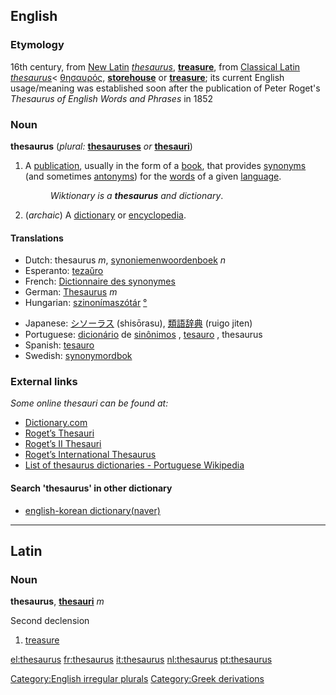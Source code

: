{{wikipedia}}
{{see|Thesaurus}}
==English==

===Etymology===
16th century, from [[New Latin]] ''[[thesaurus]]'', '''[[treasure]]''', from [[Classical Latin]] ''[[thesaurus]]''< {{Gr.}} [[θησαυρός]], '''[[storehouse]]''' or '''[[treasure]]'''; its current English usage/meaning was established soon after the publication of Peter Roget's ''Thesaurus of English Words and Phrases'' in 1852

===Noun===
'''thesaurus'''  (''plural:'' '''[[thesauruses]]''' ''or'' '''[[thesauri]]''')

# A [[publication]], usually in the form of a [[book]], that provides [[synonym]]s (and sometimes [[antonym]]s) for the [[word]]s of a given [[language]].
#:''Wiktionary is a '''thesaurus''' and dictionary''.
# (''archaic'') A [[dictionary]] or [[encyclopedia]].

====Translations====
{{top}}
*Dutch: thesaurus ''m'', [[synoniemenwoordenboek]] ''n''
*Esperanto: [[tezaŭro]]
*French: [[Dictionnaire des synonymes]]
*German: [[Thesaurus]] ''m''
*Hungarian: [[szinonímaszótár]] [[:hu:szinonímaszótár|°]]
{{mid}}
*Japanese: [[シソーラス]] (shisōrasu), [[類語辞典]] (ruigo jiten)
*Portuguese: [[dicionário]] de [[sinônimos]] {{m}}, [[tesauro]] {{m}}, thesaurus {{m}}
*Spanish: [[tesauro]] {{m}}
*Swedish: [[synonymordbok]]
{{bottom}}

===External links===
''Some online thesauri can be found at:''
* [http://dictionary.reference.com/  Dictionary.com]  
* [http://www.bartleby.com/thesauri/  Roget’s Thesauri]
* [http://www.bartleby.com/62/  Roget’s II Thesauri]
* [http://www.bartleby.com/110/  Roget’s International Thesaurus]
* [http://pt.wikipedia.org/wiki/Dicion%C3%A1rios_on-line#Tesauro_.28thesaurus.29   List of thesaurus dictionaries - Portuguese Wikipedia]

====Search 'thesaurus' in other dictionary====
* [http://endic.naver.com/endic.nhn?docid=1161100&rd=s  english-korean dictionary(naver)]
----

==Latin==

===Noun===
'''thesaurus''', '''[[thesauri]]''' ''m''

Second declension

#[[treasure]]

[[Category:English irregular plurals]]
[[Category:Greek derivations]]

[[el:thesaurus]]
[[fr:thesaurus]]
[[it:thesaurus]]
[[nl:thesaurus]]
[[pt:thesaurus]]